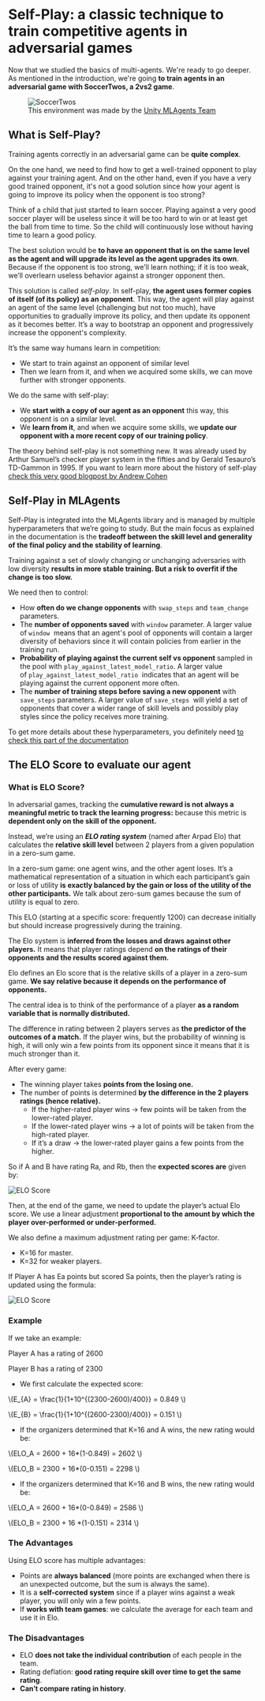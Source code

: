 # Self-Play: a classic technique to train competitive agents in adversarial games

Now that we studied the basics of multi-agents. We're ready to go deeper. As mentioned in the introduction, we're going **to train agents in an adversarial game with SoccerTwos, a 2vs2 game**.

<figure>
<img src="https://huggingface.co/datasets/huggingface-deep-rl-course/course-images/resolve/main/en/unit10/soccertwos.gif" alt="SoccerTwos"/>

<figcaption>This environment was made by the <a href="https://github.com/Unity-Technologies/ml-agents">Unity MLAgents Team</a></figcaption>

</figure>

## What is Self-Play?

Training agents correctly in an adversarial game can be **quite complex**.

On the one hand, we need to find how to get a well-trained opponent to play against your training agent. And on the other hand, even if you have a very good trained opponent, it's not a good solution since how your agent is going to improve its policy when the opponent is too strong?

Think of a child that just started to learn soccer. Playing against a very good soccer player will be useless since it will be too hard to win or at least get the ball from time to time. So the child will continuously lose without having time to learn a good policy.

The best solution would be **to have an opponent that is on the same level as the agent and will upgrade its level as the agent upgrades its own**. Because if the opponent is too strong, we’ll learn nothing; if it is too weak, we’ll overlearn useless behavior against a stronger opponent then.

This solution is called *self-play*. In self-play, **the agent uses former copies of itself (of its policy) as an opponent**. This way, the agent will play against an agent of the same level (challenging but not too much), have opportunities to gradually improve its policy, and then update its opponent as it becomes better. It’s a way to bootstrap an opponent and progressively increase the opponent's complexity.

It’s the same way humans learn in competition:

- We start to train against an opponent of similar level
- Then we learn from it, and when we acquired some skills, we can move further with stronger opponents.

We do the same with self-play:

- We **start with a copy of our agent as an opponent** this way, this opponent is on a similar level.
- We **learn from it**, and when we acquire some skills, we **update our opponent with a more recent copy of our training policy**.

The theory behind self-play is not something new. It was already used by Arthur Samuel’s checker player system in the fifties and by Gerald Tesauro’s TD-Gammon in 1995. If you want to learn more about the history of self-play [check this very good blogpost by Andrew Cohen](https://blog.unity.com/technology/training-intelligent-adversaries-using-self-play-with-ml-agents)

## Self-Play in MLAgents

Self-Play is integrated into the MLAgents library and is managed by multiple hyperparameters that we’re going to study. But the main focus as explained in the documentation is the **tradeoff between the skill level and generality of the final policy and the stability of learning**.

Training against a set of slowly changing or unchanging adversaries with low diversity **results in more stable training. But a risk to overfit if the change is too slow.**

We need then to control:

- How **often do we change opponents** with `swap_steps` and `team_change` parameters.
- The **number of opponents saved** with `window` parameter. A larger value of `window`
 means that an agent's pool of opponents will contain a larger diversity of behaviors since it will contain policies from earlier in the training run.
- **Probability of playing against the current self vs opponent** sampled in the pool with `play_against_latest_model_ratio`. A larger value of `play_against_latest_model_ratio`
 indicates that an agent will be playing against the current opponent more often.
- The **number of training steps before saving a new opponent** with `save_steps` parameters. A larger value of `save_steps`
 will yield a set of opponents that cover a wider range of skill levels and possibly play styles since the policy receives more training.

To get more details about these hyperparameters, you definitely need [to check this part of the documentation](https://github.com/Unity-Technologies/ml-agents/blob/develop/docs/Training-Configuration-File.md#self-play)


## The ELO Score to evaluate our agent

### What is ELO Score?

In adversarial games, tracking the **cumulative reward is not always a meaningful metric to track the learning progress:** because this metric is **dependent only on the skill of the opponent.**

Instead, we’re using an ***ELO rating system*** (named after Arpad Elo) that calculates the **relative skill level** between 2 players from a given population in a zero-sum game.

In a zero-sum game: one agent wins, and the other agent loses. It’s a mathematical representation of a situation in which each participant’s gain or loss of utility **is exactly balanced by the gain or loss of the utility of the other participants.** We talk about zero-sum games because the sum of utility is equal to zero.

This ELO (starting at a specific score: frequently 1200) can decrease initially but should increase progressively during the training.

The Elo system is **inferred from the losses and draws against other players.** It means that player ratings depend **on the ratings of their opponents and the results scored against them.**

Elo defines an Elo score that is the relative skills of a player in a zero-sum game. **We say relative because it depends on the performance of opponents.**

The central idea is to think of the performance of a player **as a random variable that is normally distributed.**

The difference in rating between 2 players serves as **the predictor of the outcomes of a match.** If the player wins, but the probability of winning is high, it will only win a few points from its opponent since it means that it is much stronger than it.

After every game:

- The winning player takes **points from the losing one.**
- The number of points is determined **by the difference in the 2 players ratings (hence relative).**
    - If the higher-rated player wins → few points will be taken from the lower-rated player.
    - If the lower-rated player wins → a lot of points will be taken from the high-rated player.
    - If it’s a draw → the lower-rated player gains a few points from the higher.

So if A and B have rating Ra, and Rb, then the **expected scores are** given by:

<img src="https://huggingface.co/datasets/huggingface-deep-rl-course/course-images/resolve/main/en/unit10/elo1.png" alt="ELO Score"/>

Then, at the end of the game, we need to update the player’s actual Elo score. We use a linear adjustment **proportional to the amount by which the player over-performed or under-performed.**

We also define a maximum adjustment rating per game: K-factor.

- K=16 for master.
- K=32 for weaker players.

If Player A has Ea points but scored Sa points, then the player’s rating is updated using the formula:

<img src="https://huggingface.co/datasets/huggingface-deep-rl-course/course-images/resolve/main/en/unit10/elo2.png" alt="ELO Score"/>

### Example

If we take an example:

Player A has a rating of 2600

Player B has a rating of 2300

- We first calculate the expected score:

\\(E_{A} = \frac{1}{1+10^{(2300-2600)/400}} = 0.849 \\)

\\(E_{B} = \frac{1}{1+10^{(2600-2300)/400}} = 0.151 \\)

- If the organizers determined that K=16 and A wins, the new rating would be:

\\(ELO_A = 2600 + 16*(1-0.849) = 2602 \\)

\\(ELO_B = 2300 + 16*(0-0.151) = 2298 \\)

- If the organizers determined that K=16 and B wins, the new rating would be:

\\(ELO_A = 2600 + 16*(0-0.849) = 2586 \\)

\\(ELO_B = 2300 + 16 *(1-0.151) = 2314 \\)


### The Advantages

Using ELO score has multiple advantages:

- Points are **always balanced** (more points are exchanged when there is an unexpected outcome, but the sum is always the same).
- It is a **self-corrected system** since if a player wins against a weak player, you will only win a few points.
- If **works with team games**: we calculate the average for each team and use it in Elo.

### The Disadvantages

- ELO **does not take the individual contribution** of each people in the team.
- Rating deflation: **good rating require skill over time to get the same rating**.
- **Can’t compare rating in history**.
